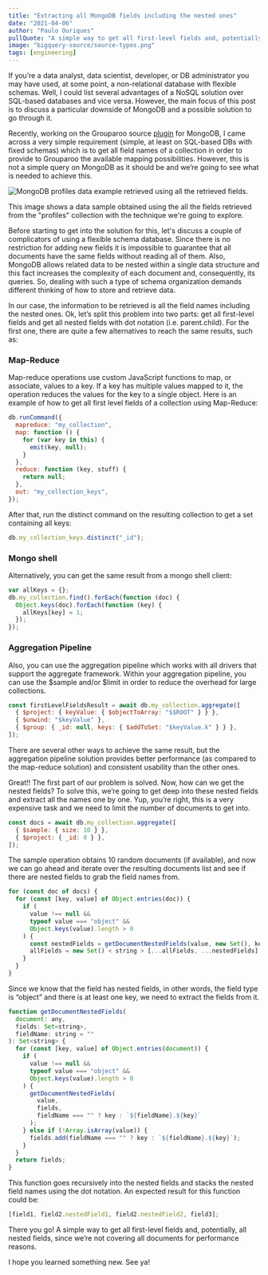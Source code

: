 ```yaml
---
title: "Extracting all MongoDB fields including the nested ones"
date: "2021-04-06"
author: "Paulo Ouriques"
pullQuote: "A simple way to get all first-level fields and, potentially, all nested fields from a MongoDB collection."
image: "bigquery-source/source-types.png"
tags: [engineering]
---
```


If you’re a data analyst, data scientist, developer, or DB administrator you may have used, at some point, a non-relational database with flexible schemas. Well, I could list several advantages of a NoSQL solution over SQL-based databases and vice versa. However, the main focus of this post is to discuss a particular downside of MongoDB and a possible solution to go through it.

Recently, working on the Grouparoo source [plugin](https://github.com/grouparoo/grouparoo/tree/main/plugins/%40grouparoo/mongo) for MongoDB, I came across a very simple requirement (simple, at least on SQL-based DBs with fixed schemas) which is to get all field names of a collection in order to provide to Grouparoo the available mapping possibilities. However, this is not a simple query on MongoDB as it should be and we’re going to see what is needed to achieve this.

<Image
  centered
  source="New Source Mongo"
  alt="MongoDB profiles data example retrieved using all the retrieved fields."
  src="extracting-all-mongodb-fields/fields-usage.jpg"
  width={799}
  height={610}
/>

This image shows a data sample obtained using the all the fields retrieved from the "profiles" collection with the technique we're going to explore.

Before starting to get into the solution for this, let's discuss a couple of complicators of using a flexible schema database. Since there is no restriction for adding new fields it is impossible to guarantee that all documents have the same fields without reading all of them. Also, MongoDB allows related data to be nested within a single data structure and this fact increases the complexity of each document and, consequently, its queries. So, dealing with such a type of schema organization demands different thinking of how to store and retrieve data.

In our case, the information to be retrieved is all the field names including the nested ones. Ok, let’s split this problem into two parts: get all first-level fields and get all nested fields with dot notation (i.e. parent.child). For the first one, there are quite a few alternatives to reach the same results, such as:

### Map-Reduce

Map-reduce operations use custom JavaScript functions to map, or associate, values to a key. If a key has multiple values mapped to it, the operation reduces the values for the key to a single object. Here is an example of how to get all first level fields of a collection using Map-Reduce:

```js
db.runCommand({
  mapreduce: "my_collection",
  map: function () {
    for (var key in this) {
      emit(key, null);
    }
  },
  reduce: function (key, stuff) {
    return null;
  },
  out: "my_collection_keys",
});
```

After that, run the distinct command on the resulting collection to get a set containing all keys:

```js
db.my_collection_keys.distinct("_id");
```

### Mongo shell

Alternatively, you can get the same result from a mongo shell client:

```js
var allKeys = {};
db.my_collection.find().forEach(function (doc) {
  Object.keys(doc).forEach(function (key) {
    allKeys[key] = 1;
  });
});
```

### Aggregation Pipeline

Also, you can use the aggregation pipeline which works with all drivers that support the aggregate framework. Within your aggregation pipeline, you can use the $sample and/or $limit in order to reduce the overhead for large collections.

```js
const firstLevelFieldsResult = await db.my_collection.aggregate([
  { $project: { keyValue: { $objectToArray: "$$ROOT" } } },
  { $unwind: "$keyValue" },
  { $group: { _id: null, keys: { $addToSet: "$keyValue.k" } } },
]);
```

There are several other ways to achieve the same result, but the aggregation pipeline solution provides better performance (as compared to the map-reduce solution) and consistent usability than the other ones.

Great!! The first part of our problem is solved. Now, how can we get the nested fields? To solve this, we’re going to get deep into these nested fields and extract all the names one by one. Yup, you’re right, this is a very expensive task and we need to limit the number of documents to get into.

```js
const docs = await db.my_collection.aggregate([
  { $sample: { size: 10 } },
  { $project: { _id: 0 } },
]);
```

The sample operation obtains 10 random documents (if available), and now we can go ahead and iterate over the resulting documents list and see if there are nested fields to grab the field names from.

```js
for (const doc of docs) {
  for (const [key, value] of Object.entries(doc)) {
    if (
      value !== null &&
      typeof value === "object" &&
      Object.keys(value).length > 0
    ) {
      const nestedFields = getDocumentNestedFields(value, new Set(), key);
      allFields = new Set() < string > [...allFields, ...nestedFields];
    }
  }
}
```

Since we know that the field has nested fields, in other words, the field type is “object” and there is at least one key, we need to extract the fields from it.

```js
function getDocumentNestedFields(
  document: any,
  fields: Set<string>,
  fieldName: string = ""
): Set<string> {
  for (const [key, value] of Object.entries(document)) {
    if (
      value !== null &&
      typeof value === "object" &&
      Object.keys(value).length > 0
    ) {
      getDocumentNestedFields(
        value,
        fields,
        fieldName === "" ? key : `${fieldName}.${key}`
      );
    } else if (!Array.isArray(value)) {
      fields.add(fieldName === "" ? key : `${fieldName}.${key}`);
    }
  }
  return fields;
}
```

This function goes recursively into the nested fields and stacks the nested field names using the dot notation. An expected result for this function could be:

```js
[field1, field2.nestedField1, field2.nestedField2, field3];
```

There you go! A simple way to get all first-level fields and, potentially, all nested fields, since we’re not covering all documents for performance reasons.

I hope you learned something new. See ya!
